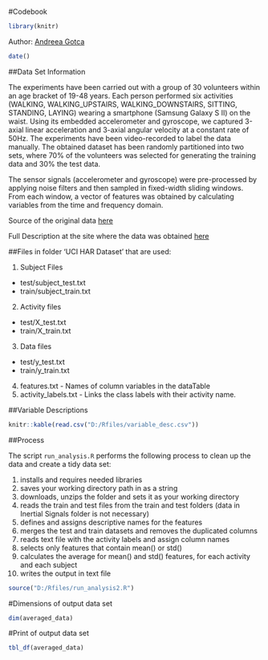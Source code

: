 #Codebook
```r

library(knitr)

```

Author: [Andreea Gotca][3]
```r
date()
``` 

##Data Set Information

The experiments have been carried out with a group of 30 volunteers within an age bracket of 19-48 years. Each person performed six activities (WALKING, WALKING_UPSTAIRS, WALKING_DOWNSTAIRS, SITTING, STANDING, LAYING) wearing a smartphone (Samsung Galaxy S II) on the waist. Using its embedded accelerometer and gyroscope, we captured 3-axial linear acceleration and 3-axial angular velocity at a constant rate of 50Hz. The experiments have been video-recorded to label the data manually. The obtained dataset has been randomly partitioned into two sets, where 70% of the volunteers was selected for generating the training data and 30% the test data.

The sensor signals (accelerometer and gyroscope) were pre-processed by applying noise filters and then sampled in fixed-width sliding windows. From each window, a vector of features was obtained by calculating variables from the time and frequency domain.

Source of the original data [here][1]

Full Description at the site where the data was obtained [here][2]

##Files in folder 'UCI HAR Dataset' that are used:

1. Subject Files
  * test/subject_test.txt
  * train/subject_train.txt
2. Activity files
  * test/X_test.txt
  * train/X_train.txt
3. Data files
  * test/y_test.txt
  * train/y_train.txt
4. features.txt - Names of column variables in the dataTable
5. activity_labels.txt - Links the class labels with their activity name.

##Variable Descriptions
```r

knitr::kable(read.csv("D:/Rfiles/variable_desc.csv"))

```

##Process

The script `run_analysis.R` performs the following process to clean up the data and create a tidy data set:

1. installs and requires needed libraries
2. saves your working directory path in as a string
3. downloads, unzips the folder and sets it as your working directory 
4. reads the train and test files from the train and test folders (data in Inertial Signals folder is not necessary)
5. defines and assigns descriptive names for the features
6. merges the test and train datasets and removes the duplicated columns
7. reads text file with the activity labels and assign column names
8. selects only features that contain mean() or std()
9. calculates the average for mean() and std() features, for each activity and each subject
10. writes the output in text file 


```r
source("D:/Rfiles/run_analysis2.R")
```

#Dimensions of output data set
```r
dim(averaged_data)
```

#Print of output data set
```r
tbl_df(averaged_data)
```


[3]: https://github.com/AndreeaGotca
[1]:https://d396qusza40orc.cloudfront.net/getdata%2Fprojectfiles%2FUCI%20HAR%20Dataset.zip
[2]:http://archive.ics.uci.edu/ml/datasets/Human+Activity+Recognition+Using+Smartphones